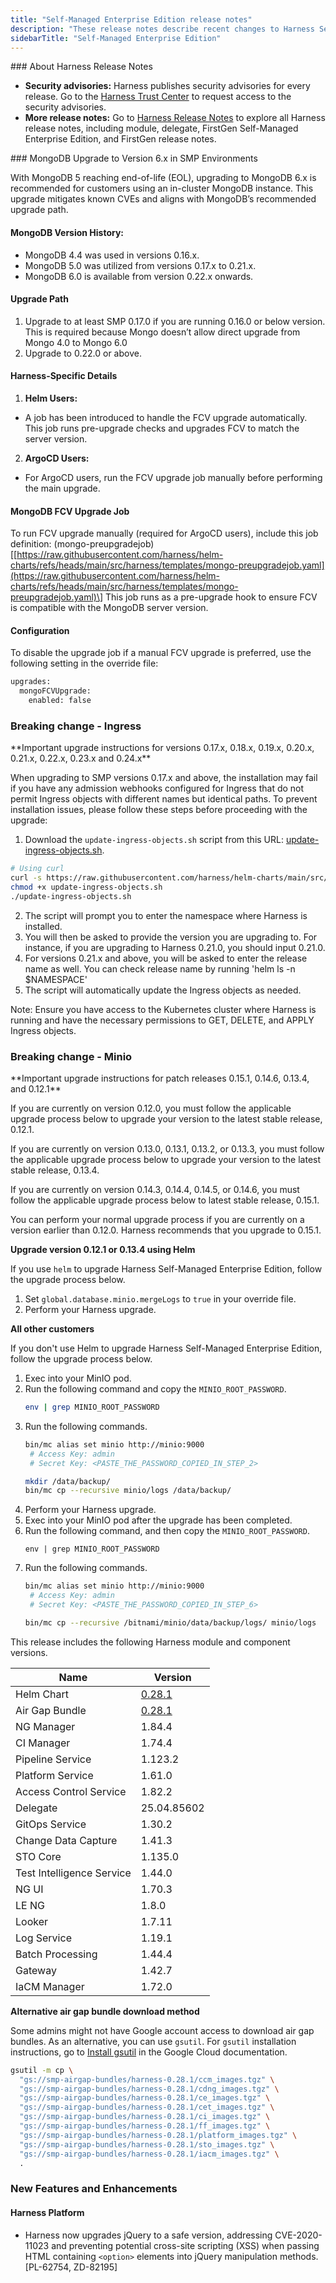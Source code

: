 ```yaml
---
title: "Self-Managed Enterprise Edition release notes"
description: "These release notes describe recent changes to Harness Self-Managed Enterprise Edition, NextGen."
sidebarTitle: "Self-Managed Enterprise Edition"
---
```


<Note>
### About Harness Release Notes

- **Security advisories:** Harness publishes security advisories for every release. Go to the [Harness Trust Center](https://trust.harness.io/?itemUid=c41ff7d5-98e7-4d79-9594-fd8ef93a2838&source=documents_card) to request access to the security advisories.
- **More release notes:** Go to [Harness Release Notes](https://developer.harness.io/release-notes) to explore all Harness release notes, including module, delegate, FirstGen Self-Managed Enterprise Edition, and FirstGen release notes.
</Note>
<Note>
### MongoDB Upgrade to Version 6.x in SMP Environments

With MongoDB 5 reaching end-of-life (EOL), upgrading to MongoDB 6.x is recommended for customers using an in-cluster MongoDB instance. This upgrade mitigates known CVEs and aligns with MongoDB’s recommended upgrade path.

#### MongoDB Version History:

- MongoDB 4.4 was used in versions 0.16.x.
- MongoDB 5.0 was utilized from versions 0.17.x to 0.21.x.
- MongoDB 6.0 is available from version 0.22.x onwards.

#### Upgrade Path

1. Upgrade to at least SMP 0.17.0 if you are running 0.16.0 or below version. This is required because Mongo doesn’t allow direct upgrade from Mongo 4.0 to Mongo 6.0
2. Upgrade to 0.22.0 or above.

#### Harness-Specific Details

1. **Helm Users:**
- A job has been introduced to handle the FCV upgrade automatically. This job runs pre-upgrade checks and upgrades FCV to match the server version.
2. **ArgoCD Users:**
- For ArgoCD users, run the FCV upgrade job manually before performing the main upgrade.

#### MongoDB FCV Upgrade Job

To run FCV upgrade manually (required for ArgoCD users), include this job definition: (mongo-preupgradejob)\[[https://raw.githubusercontent.com/harness/helm-charts/refs/heads/main/src/harness/templates/mongo-preupgradejob.yaml](https://raw.githubusercontent.com/harness/helm-charts/refs/heads/main/src/harness/templates/mongo-preupgradejob.yaml)\] This job runs as a pre-upgrade hook to ensure FCV is compatible with the MongoDB server version.

#### Configuration

To disable the upgrade job if a manual FCV upgrade is preferred, use the following setting in the override file:

```bash
upgrades:
  mongoFCVUpgrade:
    enabled: false
```
</Note>

### Breaking change - Ingress

<Warning>
**Important upgrade instructions for versions 0.17.x, 0.18.x, 0.19.x, 0.20.x, 0.21.x, 0.22.x, 0.23.x and 0.24.x**

When upgrading to SMP versions 0.17.x and above, the installation may fail if you have any admission webhooks configured for Ingress that do not permit Ingress objects with different names but identical paths. To prevent installation issues, please follow these steps before proceeding with the upgrade:

1. Download the `update-ingress-objects.sh` script from this URL: [update-ingress-objects.sh](https://raw.githubusercontent.com/harness/helm-charts/main/src/harness/scripts/update-ingress-objects.sh).

```bash
# Using curl
curl -s https://raw.githubusercontent.com/harness/helm-charts/main/src/harness/scripts/update-ingress-objects.sh -o update-ingress-objects.sh
chmod +x update-ingress-objects.sh
./update-ingress-objects.sh
```

2. The script will prompt you to enter the namespace where Harness is installed.
3. You will then be asked to provide the version you are upgrading to. For instance, if you are upgrading to Harness 0.21.0, you should input 0.21.0.
4. For versions 0.21.x and above, you will be asked to enter the release name as well. You can check release name by running 'helm ls -n $NAMESPACE'
5. The script will automatically update the Ingress objects as needed.

Note: Ensure you have access to the Kubernetes cluster where Harness is running and have the necessary permissions to GET, DELETE, and APPLY Ingress objects.
</Warning>

### Breaking change - Minio

<Warning>
**Important upgrade instructions for patch releases 0.15.1, 0.14.6, 0.13.4, and 0.12.1**

If you are currently on version 0.12.0, you must follow the applicable upgrade process below to upgrade your version to the latest stable release, 0.12.1.

If you are currently on version 0.13.0, 0.13.1, 0.13.2, or 0.13.3, you must follow the applicable upgrade process below to upgrade your version to the latest stable release, 0.13.4.

If you are currently on version 0.14.3, 0.14.4, 0.14.5, or 0.14.6, you must follow the applicable upgrade process below to latest stable release, 0.15.1.

You can perform your normal upgrade process if you are currently on a version earlier than 0.12.0. Harness recommends that you upgrade to 0.15.1.

**Upgrade version 0.12.1 or 0.13.4 using Helm**

If you use `helm` to upgrade Harness Self-Managed Enterprise Edition, follow the upgrade process below.

1. Set `global.database.minio.mergeLogs` to `true` in your override file.
2. Perform your Harness upgrade.

**All other customers**

If you don't use Helm to upgrade Harness Self-Managed Enterprise Edition, follow the upgrade process below.

1. Exec into your MinIO pod.
2. Run the following command and copy the `MINIO_ROOT_PASSWORD`.
	```bash
	env | grep MINIO_ROOT_PASSWORD
	```
3. Run the following commands.
	```bash
	bin/mc alias set minio http://minio:9000
     # Access Key: admin
     # Secret Key: <PASTE_THE_PASSWORD_COPIED_IN_STEP_2>
	```
	```bash
	mkdir /data/backup/
	bin/mc cp --recursive minio/logs /data/backup/
	```
4. Perform your Harness upgrade.
5. Exec into your MinIO pod after the upgrade has been completed.
6. Run the following command, and then copy the `MINIO_ROOT_PASSWORD`.
	```
	env | grep MINIO_ROOT_PASSWORD
	```
7. Run the following commands.
	```bash
	bin/mc alias set minio http://minio:9000
     # Access Key: admin
     # Secret Key: <PASTE_THE_PASSWORD_COPIED_IN_STEP_6>
	```
	```bash
	bin/mc cp --recursive /bitnami/minio/data/backup/logs/ minio/logs
	```
</Warning>

<Update label="May 27, 2025" description="Version 0.28.1">

This release includes the following Harness module and component versions.

| **Name** | **Version** |
| --- | --- |
| Helm Chart | [0.28.1](https://github.com/harness/helm-charts/releases/tag/harness-0.28.1) |
| Air Gap Bundle | [0.28.1](https://console.cloud.google.com/storage/browser/smp-airgap-bundles/harness-0.28.1) |
| NG Manager | 1.84.4 |
| CI Manager | 1.74.4 |
| Pipeline Service | 1.123.2 |
| Platform Service | 1.61.0 |
| Access Control Service | 1.82.2 |
| Delegate | 25.04.85602 |
| GitOps Service | 1.30.2 |
| Change Data Capture | 1.41.3 |
| STO Core | 1.135.0 |
| Test Intelligence Service | 1.44.0 |
| NG UI | 1.70.3 |
| LE NG | 1.8.0 |
| Looker | 1.7.11 |
| Log Service | 1.19.1 |
| Batch Processing | 1.44.4 |
| Gateway | 1.42.7 |
| IaCM Manager | 1.72.0 |

**Alternative air gap bundle download method**

Some admins might not have Google account access to download air gap bundles. As an alternative, you can use `gsutil`. For `gsutil` installation instructions, go to [Install gsutil](https://cloud.google.com/storage/docs/gsutil_install) in the Google Cloud documentation.

```bash
gsutil -m cp \
  "gs://smp-airgap-bundles/harness-0.28.1/ccm_images.tgz" \
  "gs://smp-airgap-bundles/harness-0.28.1/cdng_images.tgz" \
  "gs://smp-airgap-bundles/harness-0.28.1/ce_images.tgz" \
  "gs://smp-airgap-bundles/harness-0.28.1/cet_images.tgz" \
  "gs://smp-airgap-bundles/harness-0.28.1/ci_images.tgz" \
  "gs://smp-airgap-bundles/harness-0.28.1/ff_images.tgz" \
  "gs://smp-airgap-bundles/harness-0.28.1/platform_images.tgz" \
  "gs://smp-airgap-bundles/harness-0.28.1/sto_images.tgz" \
  "gs://smp-airgap-bundles/harness-0.28.1/iacm_images.tgz" \
  .
```

### New Features and Enhancements

#### Harness Platform

- Harness now upgrades jQuery to a safe version, addressing CVE-2020-11023 and preventing potential cross-site scripting (XSS) when passing HTML containing `<option>` elements into jQuery manipulation methods. \[PL-62754, ZD-82195\]
</Update>
